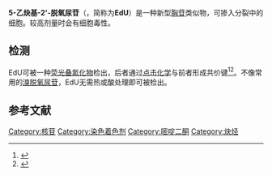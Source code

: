 {{chembox
|Name=5-乙炔基-2'-脱氧尿苷
|verifiedrevid = 322007341
|ImageFile=5-ethynyl-2'-deoxyuridine.png
|ImageSize=200px
|IUPACName=5-Ethynyl-1-[(2''R'',4''S'',5''R'')-4-hydroxy-5-(hydroxymethyl)oxolan-2-yl]pyrimidine-2,4-dione
|OtherNames= 2'-脱氧-5-乙炔基尿苷；5-乙炔基-2´-脱氧尿苷
|Section1={{Chembox Identifiers
| Abbreviations=EdU
| ChemSpiderID_Ref = {{chemspidercite|correct|chemspider}}
| ChemSpiderID = 414657
| InChIKey = CDEURGJCGCHYFH-DJLDLDEBBH
| InChI =  1/C11H12N2O5/c1-2-6-4-13(11(17)12-10(6)16)9-3-7(15)8(5-14)18-9/h1,4,7-9,14-15H,3,5H2,(H,12,16,17)/t7-,8+,9+/m0/s1
| StdInChI_Ref = {{stdinchicite|correct|chemspider}}
| StdInChI = 1S/C11H12N2O5/c1-2-6-4-13(11(17)12-10(6)16)9-3-7(15)8(5-14)18-9/h1,4,7-9,14-15H,3,5H2,(H,12,16,17)/t7-,8+,9+/m0/s1
| StdInChIKey_Ref = {{stdinchicite|correct|chemspider}}
| StdInChIKey = CDEURGJCGCHYFH-DJLDLDEBSA-N
| CASNo_Ref = {{cascite|correct|CAS}}
| CASNo= 61135-33-9
| ChEMBL_Ref = {{ebicite|correct|EBI}}
| ChEMBL = 222932
| PubChem = 472172
| SMILES = C#C\C1=C\N(C(=O)NC1=O)[C@H]2C[C@H](O)[C@@H](CO)O2
| MeSHName= 5-ethynyl-2'-deoxyuridine
  }}
|Section2= {{Chembox Properties
|  C=11|H=12|N=2|O=5
|  Appearance=
|  Density=
|  MeltingPt=
|  BoilingPt=
|  Solubility=
  }}
|Section3= {{Chembox Hazards
|  MainHazards=
|  FlashPt=
|  Autoignition=
  }}
}}

'''5-乙炔基-2'-脱氧尿苷'''（{{lang-en|5-Ethynyl-2'-deoxyuridine}}，简称为'''EdU'''）是一种新型[[胸苷|胸苷]]类似物，可掺入分裂中的细胞。较高剂量时会有细胞毒性。

==检测==
EdU可被一种[[荧光|荧光]][[叠氮化物|叠氮化物]]检出，后者通过[[点击化学|点击化学]]与前者形成共价键<ref>{{cite journal |author=Chehrehasa F, Meedeniya AC, Dwyer P, Abrahamsen G, Mackay-Sim A |title=EdU, a new thymidine analogue for labelling proliferating cells in the nervous system |journal=J. Neurosci. Methods |volume=177 |issue=1 |pages=122–30 |pmid=18996411 |doi=10.1016/j.jneumeth.2008.10.006 |url=|date=February 2009}}</ref><ref>{{cite journal|last=Cavanagh|first=Brenton|coauthors=Walker, T. Norazit, A. Meedeniya, A. C.|title=Thymidine analogues for tracking DNA synthesis.|journal=Molecules|volume=16|issue=9|pages=7980–93|pmid=21921870|date=2011-09-15}}</ref>。不像常用的[[溴脱氧尿苷|溴脱氧尿苷]]，EdU无需热或酸处理即可被检出。

== 参考文献 ==
{{Reflist}}

{{DEFAULTSORT:Ethynyl-2'-Deoxyuridine, 5-}}
[[Category:核苷|Category:核苷]]
[[Category:染色着色剂|Category:染色着色剂]]
[[Category:嘧啶二酮|Category:嘧啶二酮]]
[[Category:炔烃|Category:炔烃]]


{{biochem-stub}}